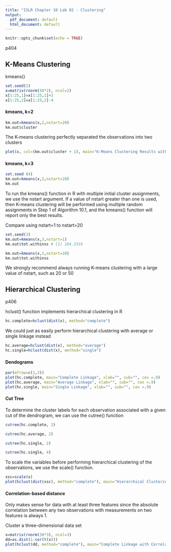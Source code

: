 ```yaml
---
title: "ISLR Chapter 10 Lab 02 - Clustering"
output:
  pdf_document: default
  html_document: default
---
```


```r
knitr::opts_chunk$set(echo = TRUE)
```
p404

## K-Means Clustering

kmeans()
```r
set.seed(2)
x=matrix(rnorm(50*2), ncol=2)
x[1:25,1]=x[1:25,1]+3
x[1:25,2]=x[1:25,2]-4
```

#### kmeans, k=2
```r
km.out=kmeans(x,2,nstart=20)
km.out$cluster
```
The K-means clustering perfectly separated the observations into two clusters
```r
plot(x, col=(km.out$cluster + 1), main="K-Means Clustering Results with K=2", xlab="", ylab="", pch=20, cex=2)
```
#### kmeans, k=3

```r
set.seed (4)
km.out=kmeans(x,3,nstart=20)
km.out
```

To run the kmeans() function in R with multiple initial cluster assignments, we use the nstart argument. If a value of nstart greater than one is used, then K-means clustering will be performed using multiple random assignments in Step 1 of Algorithm 10.1, and the kmeans() function will report only the best results. 

Compare using nstart=1 to nstart=20
```r
set.seed(3)
km.out=kmeans(x,3,nstart=1)
km.out$tot.withinss # [1] 104.3319
```

```r
km.out=kmeans(x,3,nstart=20)
km.out$tot.withinss
```

We strongly recommend always running K-means clustering with a large value of nstart, such as 20 or 50

## Hierarchical Clustering

p406

hclust() function implements hierarchical clustering in R

```r
hc.complete=hclust(dist(x), method="complete")
```

We could just as easily perform hierarchical clustering with average or single linkage instead
```r
hc.average=hclust(dist(x), method="average")
hc.single=hclust(dist(x), method="single")
```

#### Dendograms

```r
par(mfrow=c(1,3))
plot(hc.complete, main="Complete Linkage", xlab="", sub="", cex =.9)
plot(hc.average, main="Average Linkage", xlab="", sub="", cex =.9)
plot(hc.single, main="Single Linkage", xlab="", sub="", cex =.9)
```

#### Cut Tree

To determine the cluster labels for each observation associated with a given cut of the dendrogram, we can use the cutree() function
```r
cutree(hc.complete, 2)
```

```r
cutree(hc.average, 2)
```

```r
cutree(hc.single, 2)
```
```r
cutree(hc.single, 4)
```
To scale the variables before performing hierarchical clustering of the observations, we use the scale() function.

```r
xsc=scale(x)
plot(hclust(dist(xsc), method="complete"), main="Hierarchical Clustering with Scaled Features ")
```

#### Correlation-based distance

Only makes sense for data with at least three features since the absolute correlation between any two observations with measurements on two features is always 1.

Cluster a three-dimensional data set

```r
x=matrix(rnorm(30*3), ncol=3)
dd=as.dist(1-cor(t(x)))
plot(hclust(dd, method="complete"), main="Complete Linkage with Correlation-Based Distance", xlab="", sub="")
```

